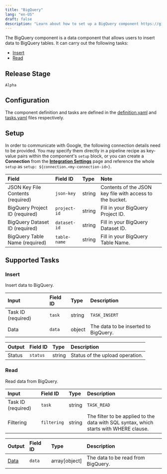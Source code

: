 ```yaml
---
title: "BigQuery"
lang: "en-US"
draft: false
description: "Learn about how to set up a BigQuery component https://github.com/instill-ai/instill-core"
---
```


The BigQuery component is a data component that allows users to insert data to BigQuery tables.
It can carry out the following tasks:
- [Insert](#insert)
- [Read](#read)



## Release Stage

`Alpha`



## Configuration

The component definition and tasks are defined in the [definition.yaml](https://github.com/instill-ai/pipeline-backend/blob/main/pkg/component/data/bigquery/v0/config/definition.yaml) and [tasks.yaml](https://github.com/instill-ai/pipeline-backend/blob/main/pkg/component/data/bigquery/v0/config/tasks.yaml) files respectively.




## Setup


In order to communicate with Google, the following connection details need to be
provided. You may specify them directly in a pipeline recipe as key-value pairs
within the component's `setup` block, or you can create a **Connection** from
the [**Integration Settings**](https://instill-ai.dev/docs/pipeline/integration)
page and reference the whole `setup` as `setup:
${connection.<my-connection-id>}`.

<div class="markdown-col-no-wrap" data-col-1 data-col-2>

| Field | Field ID | Type | Note |
| :--- | :--- | :--- | :--- |
| JSON Key File Contents (required) | `json-key` | string | Contents of the JSON key file with access to the bucket.  |
| BigQuery Project ID (required) | `project-id` | string | Fill in your BigQuery Project ID.  |
| BigQuery Dataset ID (required) | `dataset-id` | string | Fill in your BigQuery Dataset ID.  |
| BigQuery Table Name (required) | `table-name` | string | Fill in your BigQuery Table Name.  |

</div>





## Supported Tasks

### Insert

Insert data to BigQuery.

<div class="markdown-col-no-wrap" data-col-1 data-col-2>

| Input | Field ID | Type | Description |
| :--- | :--- | :--- | :--- |
| Task ID (required) | `task` | string | `TASK_INSERT` |
| Data | `data` | object | The data to be inserted to BigQuery. |
</div>






<div class="markdown-col-no-wrap" data-col-1 data-col-2>

| Output | Field ID | Type | Description |
| :--- | :--- | :--- | :--- |
| Status | `status` | string | Status of the upload operation. |
</div>


### Read

Read data from BigQuery.

<div class="markdown-col-no-wrap" data-col-1 data-col-2>

| Input | Field ID | Type | Description |
| :--- | :--- | :--- | :--- |
| Task ID (required) | `task` | string | `TASK_READ` |
| Filtering | `filtering` | string | The filter to be applied to the data with SQL syntax, which starts with WHERE clause. |
</div>






<div class="markdown-col-no-wrap" data-col-1 data-col-2>

| Output | Field ID | Type | Description |
| :--- | :--- | :--- | :--- |
| [Data](#read-data) | `data` | array[object] | The data to be read from BigQuery. |
</div>



